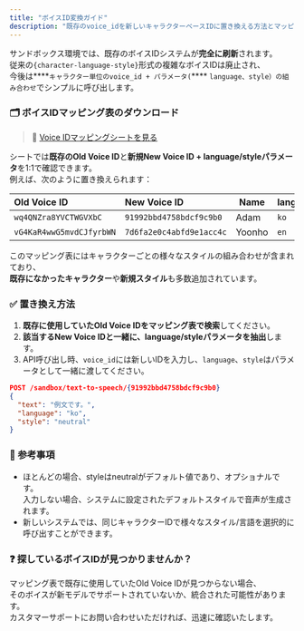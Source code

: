 ```yaml
---
title: "ボイスID変換ガイド"
description: "既存のvoice_idを新しいキャラクターベースIDに置き換える方法とマッピング表の活用法をご案内します。"
---
```


サンドボックス環境では、既存のボイスIDシステムが**完全に刷新**されます。\
従来の`{character-language-style}`形式の複雑なボイスIDは廃止され、\
今後は****`キャラクター単位のvoice_id + パラメータ(`**** `language、style）の組み合わせ`でシンプルに呼び出します。

### 🗂 ボイスIDマッピング表のダウンロード

> 🔗 [Voice IDマッピングシートを見る](https://docs.google.com/spreadsheets/d/1RPP9rxE8lWKrkhU91pdHUxOfYGEpqRSDaIybmVBFFZ0/edit?usp=sharing)

シートでは**既存のOld Voice ID**と**新規New Voice ID \+ language/styleパラメータ**を1:1で確認できます。\
例えば、次のように置き換えられます：

| Old Voice ID             | New Voice ID             | Name   | language | style     |
| :----------------------- | :----------------------- | ------ | :------- | :-------- |
| `wq4QNZra8YVCTWGVXbC`    | `91992bbd4758bdcf9c9b0`  | Adam   | `ko`     | `neutral` |
| `vG4KaR4wwG5mvdCJfyrbWN` | `7d6fa2e0c4abfd9e1acc4c` | Yoonho | `en`     | `happy`   |

このマッピング表にはキャラクターごとの様々なスタイルの組み合わせが含まれており、\
**既存になかったキャラクター**や**新規スタイル**も多数追加されています。

### ✅ 置き換え方法

1. **既存に使用していたOld Voice IDをマッピング表で検索**してください。
2. **該当するNew Voice IDと一緒に、language/styleパラメータを抽出**します。
3. API呼び出し時、`voice_id`には新しいIDを入力し、`language`、`style`はパラメータとして一緒に渡してください。

```json
POST /sandbox/text-to-speech/{91992bbd4758bdcf9c9b0}
{
  "text": "例文です。",
  "language": "ko",
  "style": "neutral"
}
```

### 🧭 参考事項
- ほとんどの場合、styleはneutralがデフォルト値であり、オプショナルです。\
  入力しない場合、システムに設定されたデフォルトスタイルで音声が生成されます。
- 新しいシステムでは、同じキャラクターIDで様々なスタイル/言語を選択的に呼び出すことができます。

### ❓ 探しているボイスIDが見つかりませんか？
マッピング表で既存に使用していたOld Voice IDが見つからない場合、\
そのボイスが新モデルでサポートされていないか、統合された可能性があります。\
カスタマーサポートにお問い合わせいただければ、迅速に確認いたします。
